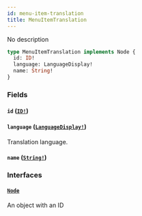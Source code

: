 ```yaml
---
id: menu-item-translation
title: MenuItemTranslation
---
```


No description

```graphql
type MenuItemTranslation implements Node {
  id: ID!
  language: LanguageDisplay!
  name: String!
}
```

### Fields

#### `id` ([`ID!`](../../../developer/api-reference/scalars/id))

#### `language` ([`LanguageDisplay!`](../../../developer/api-reference/objects/language-display))

Translation language.

#### `name` ([`String!`](../../../developer/api-reference/scalars/string))

### Interfaces

#### [`Node`](../../../developer/api-reference/interfaces/node)

An object with an ID
